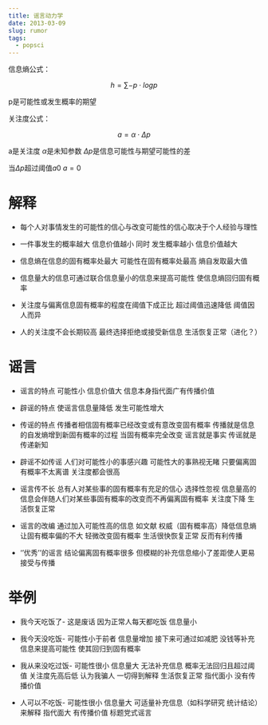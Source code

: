 ```yaml
---
title: 谣言动力学
date: 2013-03-09
slug: rumor
tags:
  - popsci
---
```


信息熵公式：

$$h=\sum{-p \cdot logp}$$ 

p是可能性或发生概率的期望

关注度公式：

$$a=\alpha \cdot \Delta p$$ 

a是关注度 $\alpha$是未知参数 $\Delta p$是信息可能性与期望可能性的差 

当$\Delta p$超过阈值$a0$ $a=0$

# 解释 
- 每个人对事情发生的可能性的信心与改变可能性的信心取决于个人经验与理性

- 一件事发生的概率越大 信息价值越小 同时 发生概率越小 信息价值越大 

- 信息熵在信息的固有概率处最大 可能性在固有概率处最高 熵自发取最大值  

- 信息量大的信息可通过联合信息量小的信息来提高可能性 使信息熵回归固有概率

- 关注度与偏离信息固有概率的程度在阈值下成正比 超过阈值迅速降低 阈值因人而异

- 人的关注度不会长期较高 最终选择拒绝或接受新信息 生活恢复正常（进化？）

# 谣言 

- 谣言的特点 可能性小 信息价值大 信息本身指代面广有传播价值

- 辟谣的特点 使谣言信息量降低 发生可能性增大

- 传谣的特点 传播者相信固有概率已经改变或有意改变固有概率  传播就是信息的自发熵增到新固有概率的过程 当固有概率完全改变 谣言就是事实 传谣就是传递新知

- 辟谣不如传谣 人们对可能性小的事感兴趣 可能性大的事熟视无睹 只要偏离固有概率不太离谱 关注度都会很高

- 谣言传不长 总有人对某些事的固有概率有充足的信心 选择性忽视 信息量高的信息会伴随人们对某些事固有概率的改变而不再偏离固有概率 关注度下降 生活恢复正常

- 谣言的改编 通过加入可能性高的信息 如文献 权威（固有概率高）降低信息熵 让固有概率偏的不大 轻微改变固有概率 生活很快恢复正常 反而有利传播

- ''优秀''的谣言 结论偏离固有概率很多 但模糊的补充信息缩小了差距使人更易接受与传播

# 举例 

- 我今天吃饭了- 这是废话 因为正常人每天都吃饭 信息量小 

- 我今天没吃饭- 可能性小于前者 信息量增加 接下来可通过如减肥 没钱等补充信息来提高可能性 使其回归到固有概率 

- 我从来没吃过饭- 可能性很小 信息量大 无法补充信息 概率无法回归且超过阈值 关注度先高后低 认为我骗人 一切得到解释 生活恢复正常 指代面小 没有传播价值

- 人可以不吃饭- 可能性很小 信息量大 可适量补充信息（如科学研究 统计结论）来解释 指代面大 有传播价值 标题党式谣言